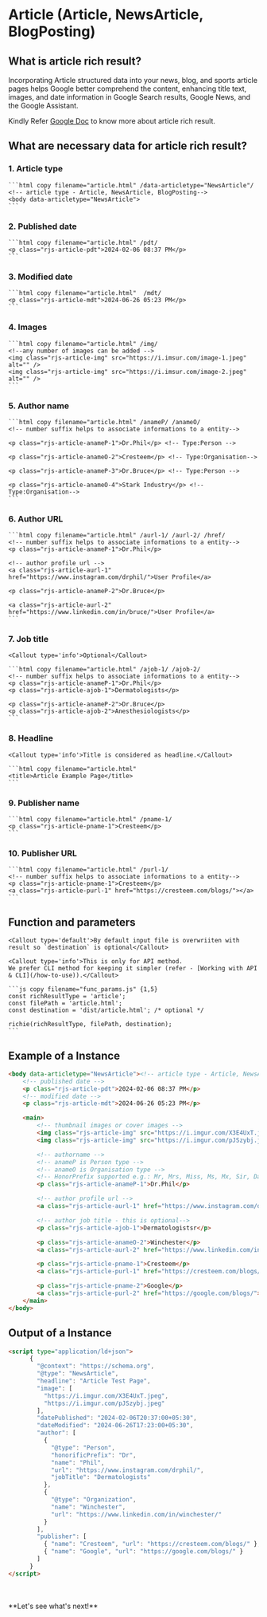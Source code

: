 
# Article (Article, NewsArticle, BlogPosting)

## What is article rich result?
Incorporating Article structured data into your news, blog, and sports article pages helps Google better comprehend the content, enhancing title text, images, and date information in Google Search results, Google News, and the Google Assistant.

Kindly Refer [Google Doc](https://developers.google.com/search/docs/appearance/structured-data/article) to know more about article rich result.

## What are necessary data for article rich result?

### 1. Article type
    ```html copy filename="article.html" /data-articletype="NewsArticle"/
    <!-- article type - Article, NewsArticle, BlogPosting-->
    <body data-articletype="NewsArticle">
    ```

### 2. Published date
    ```html copy filename="article.html" /pdt/
    <p class="rjs-article-pdt">2024-02-06 08:37 PM</p>
    ```

### 3. Modified date
    ```html copy filename="article.html"  /mdt/
    <p class="rjs-article-mdt">2024-06-26 05:23 PM</p>
    ```
    
### 4. Images
    ```html copy filename="article.html" /img/
    <!--any number of images can be added -->
    <img class="rjs-article-img" src="https://i.imsur.com/image-1.jpeg" alt="" />
    <img class="rjs-article-img" src="https://i.imsur.com/image-2.jpeg" alt="" />
    ```
    
### 5. Author name
    ```html copy filename="article.html" /anameP/ /anameO/
    <!-- number suffix helps to associate informations to a entity-->

    <p class="rjs-article-anameP-1">Dr.Phil</p> <!-- Type:Person -->
    
    <p class="rjs-article-anameO-2">Cresteem</p> <!-- Type:Organisation-->
    
    <p class="rjs-article-anameP-3">Dr.Bruce</p> <!-- Type:Person -->
    
    <p class="rjs-article-anameO-4">Stark Industry</p> <!-- Type:Organisation-->
    ```
    
### 6. Author URL
    ```html copy filename="article.html" /aurl-1/ /aurl-2/ /href/
    <!-- number suffix helps to associate informations to a entity-->
    <p class="rjs-article-anameP-1">Dr.Phil</p>
    
    <!-- author profile url -->
    <a class="rjs-article-aurl-1" href="https://www.instagram.com/drphil/">User Profile</a>

    <p class="rjs-article-anameP-2">Dr.Bruce</p>
    
    <a class="rjs-article-aurl-2" href="https://www.linkedin.com/in/bruce/">User Profile</a>
    ```
    
### 7. Job title

    <Callout type='info'>Optional</Callout>

    ```html copy filename="article.html" /ajob-1/ /ajob-2/
    <!-- number suffix helps to associate informations to a entity-->
    <p class="rjs-article-anameP-1">Dr.Phil</p>
	<p class="rjs-article-ajob-1">Dermatologists</p>

    <p class="rjs-article-anameP-2">Dr.Bruce</p>
    <p class="rjs-article-ajob-2">Anesthesiologists</p>
    ```
    
### 8. Headline
    
    <Callout type='info'>Title is considered as headline.</Callout>

    ```html copy filename="article.html"
    <title>Article Example Page</title>
    ```
    
### 9. Publisher name
    ```html copy filename="article.html" /pname-1/
    <p class="rjs-article-pname-1">Cresteem</p>
    ```
    
### 10. Publisher URL
    ```html copy filename="article.html" /purl-1/
    <!-- number suffix helps to associate informations to a entity-->
    <p class="rjs-article-pname-1">Cresteem</p>
	<a class="rjs-article-purl-1" href="https://cresteem.com/blogs/"></a>
    ```
    
## Function and parameters
    
    <Callout type='default'>By default input file is overwriiten with result so `destination` is optional</Callout>

    <Callout type='info'>This is only for API method.
    We prefer CLI method for keeping it simpler (refer - [Working with API & CLI](/how-to-use)).</Callout>

    ```js copy filename="func_params.js" {1,5}
    const richResultType = 'article';
    const filePath = 'article.html';
    const destination = 'dist/article.html'; /* optional */
    
    richie(richResultType, filePath, destination);
    ```

## Example of a Instance

```html copy filename="article.html"
<body data-articletype="NewsArticle"><!-- article type - Article, NewsArticle, BlogPosting-->
	<!-- published date -->
	<p class="rjs-article-pdt">2024-02-06 08:37 PM</p>
	<!-- modified date -->
	<p class="rjs-article-mdt">2024-06-26 05:23 PM</p>

	<main>
		<!-- thumbnail images or cover images -->
		<img class="rjs-article-img" src="https://i.imgur.com/X3E4UxT.jpeg" alt="" />
		<img class="rjs-article-img" src="https://i.imgur.com/pJSzybj.jpeg" alt="" />

		<!-- authorname -->
		<!-- anameP is Person type -->
		<!-- anameO is Organisation type -->
		<!-- HonorPrefix supported e.g.: Mr, Mrs, Miss, Ms, Mx, Sir, Dame, Dr, Cllr, Lady, or Lord, or other titles or positions-->
		<p class="rjs-article-anameP-1">Dr.Phil</p>

		<!-- author profile url -->
		<a class="rjs-article-aurl-1" href="https://www.instagram.com/drphil/">User Profile</a>

		<!-- author job title - this is optional-->
		<p class="rjs-article-ajob-1">Dermatologistsr</p>

		<p class="rjs-article-anameO-2">Winchester</p>
		<a class="rjs-article-aurl-2" href="https://www.linkedin.com/in/winchester/">User Profile</a>

		<p class="rjs-article-pname-1">Cresteem</p>
		<a class="rjs-article-purl-1" href="https://cresteem.com/blogs/"></a>

		<p class="rjs-article-pname-2">Google</p>
		<a class="rjs-article-purl-2" href="https://google.com/blogs/"></a>
	</main>
</body>
```

## Output of a Instance

```html filename="article.html" copy
<script type="application/ld+json">
      {
        "@context": "https://schema.org",
        "@type": "NewsArticle",
        "headline": "Article Test Page",
        "image": [
          "https://i.imgur.com/X3E4UxT.jpeg",
          "https://i.imgur.com/pJSzybj.jpeg"
        ],
        "datePublished": "2024-02-06T20:37:00+05:30",
        "dateModified": "2024-06-26T17:23:00+05:30",
        "author": [
          {
            "@type": "Person",
            "honorificPrefix": "Dr",
            "name": "Phil",
            "url": "https://www.instagram.com/drphil/",
            "jobTitle": "Dermatologists"
          },
          {
            "@type": "Organization",
            "name": "Winchester",
            "url": "https://www.linkedin.com/in/winchester/"
          }
        ],
        "publisher": [
          { "name": "Cresteem", "url": "https://cresteem.com/blogs/" },
          { "name": "Google", "url": "https://google.com/blogs/" }
        ]
      }
</script>
```
<br/>
<br/>
**Let's see what's next!**